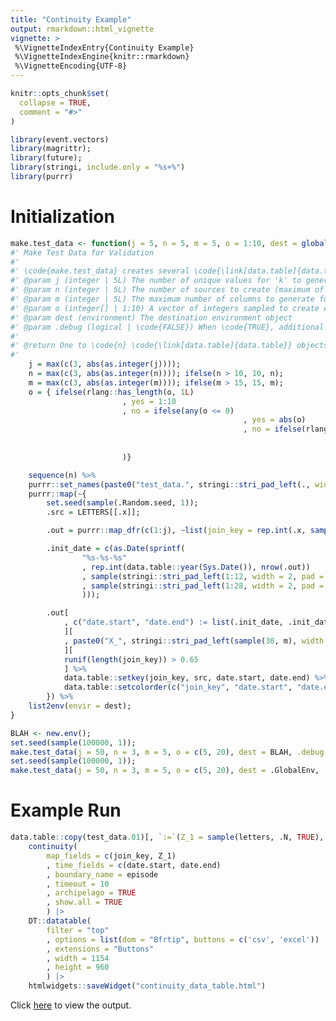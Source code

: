 ```yaml
---
title: "Continuity Example"
output: rmarkdown::html_vignette
vignette: >
 %\VignetteIndexEntry{Continuity Example}
 %\VignetteIndexEngine{knitr::rmarkdown}
 %\VignetteEncoding{UTF-8}
---
```


```r
knitr::opts_chunk$set(
  collapse = TRUE,
  comment = "#>"
)
```

```r
library(event.vectors)
library(magrittr);
library(future);
library(stringi, include.only = "%s+%")
library(purrr)
```

# Initialization

```r
make.test_data <- function(j = 5, n = 5, m = 5, o = 1:10, dest = globalenv(), .debug = FALSE){
#' Make Test Data for Validation
#'
#' \code{make.test_data} creates several \code{\link[data.table]{data.table}} objects to be used to validate the package functionality
#' @param j (integer | 5L) The number of unique values for 'k' to generate
#' @param n (integer | 5L) The number of sources to create (maximum of 10)
#' @param m (integer | 5L) The maximum number of columns to generate for each created object (maximum of 15): each column represents an attribute not related to time
#' @param o (integer[] | 1:10) A vector of integers sampled to create end dates from a randomly-generated start date
#' @param dest (environment) The destination environment object
#' @param .debug (logical | \code{FALSE}) When \code{TRUE}, additional debugging items are printed
#'
#' @return One to \code{n} \code{\link[data.table]{data.table}} objects prefixed as 'test_data'.
#'
	j = max(c(3, abs(as.integer(j))));
	n = max(c(3, abs(as.integer(n)))); ifelse(n > 10, 10, n);
	m = max(c(3, abs(as.integer(m)))); ifelse(m > 15, 15, m);
	o = { ifelse(rlang::has_length(o, 1L)
						 , yes = 1:10
						 , no = ifelse(any(o <= 0)
						 							, yes = abs(o)
						 							, no = ifelse(rlang::has_length(o, 2L)
						 														, yes = `:`(o[1], o[2]) |> sort()
						 														, no =  o))
						 )}

	sequence(n) %>%
	purrr::set_names(paste0("test_data.", stringi::stri_pad_left(., width = 2, pad = "0")))|>
	purrr::map(~{
		set.seed(sample(.Random.seed, 1));
		.src = LETTERS[[.x]];

		.out = purrr::map_dfr(c(1:j), ~list(join_key = rep.int(.x, sample(10:100, 1, TRUE)), src = .src)) %>% data.table::as.data.table();

		.init_date = c(as.Date(sprintf(
				"%s-%s-%s"
				, rep.int(data.table::year(Sys.Date()), nrow(.out))
				, sample(stringi::stri_pad_left(1:12, width = 2, pad = "0"), nrow(.out), TRUE)
				, sample(stringi::stri_pad_left(1:28, width = 2, pad = "0"), nrow(.out), TRUE)
				)));

		.out[
			, c("date.start", "date.end") := list(.init_date, .init_date + rpois(n = length(join_key), lambda = sample(o, length(join_key), TRUE)))
			][
			, paste0("X_", stringi::stri_pad_left(sample(30, m), width = 2, pad = "0")) := purrr::map(1:m, ~sample(runif(1E6), .N, TRUE))
			][
			runif(length(join_key)) > 0.65
			] %>%
			data.table::setkey(join_key, src, date.start, date.end) %>%
			data.table::setcolorder(c("join_key", "date.start", "date.end", "src"))
		}) %>%
	list2env(envir = dest);
}

BLAH <- new.env();
set.seed(sample(100000, 1));
make.test_data(j = 50, n = 3, m = 5, o = c(5, 20), dest = BLAH, .debug = !TRUE);set.seed(sample(100000, 1));
set.seed(sample(100000, 1));
make.test_data(j = 50, n = 3, m = 5, o = c(5, 20), dest = .GlobalEnv, .debug = !TRUE);

```

# Example Run

```r
data.table::copy(test_data.01)[, `:=`(Z_1 = sample(letters, .N, TRUE), Z_2 = sample(LETTERS[1:5], .N, TRUE))] |>
	continuity(
		map_fields = c(join_key, Z_1)
		, time_fields = c(date.start, date.end)
		, boundary_name = episode
		, timeout = 10
		, archipelago = TRUE
		, show.all = TRUE
		) |> 
	DT::datatable(
		filter = "top"
		, options = list(dom = "Bfrtip", buttons = c('csv', 'excel'))
		, extensions = "Buttons"
		, width = 1154
		, height = 960
		) |>
	htmlwidgets::saveWidget("continuity_data_table.html")
```

Click [here](./continuity_data_table.html) to view the output.
